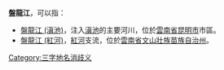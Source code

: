 '''盤龍江'''，可以指：
* [[盤龍江_(滇池)|盤龍江 (滇池)]]，注入[[滇池|滇池]]的主要河川，位於[[雲南省|雲南省]][[昆明市|昆明市]]市區。
* [[盤龍江_(紅河)|盤龍江 (紅河)]]，[[紅河|紅河]]支流，位於[[雲南省|雲南省]][[文山壯族苗族自治州|文山壯族苗族自治州]]。
{{disamb}}
[[Category:三字地名消歧义|Category:三字地名消歧义]]